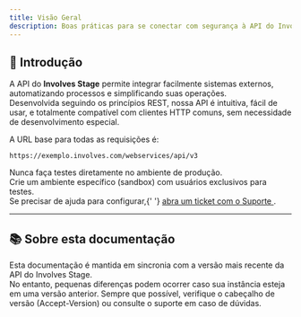 ```yaml
---
title: Visão Geral
description: Boas práticas para se conectar com segurança à API do Involves Stage.
---
```



## 🚀 Introdução

A API do **Involves Stage** permite integrar facilmente sistemas externos, automatizando processos e simplificando suas operações.<br />
Desenvolvida seguindo os princípios REST, nossa API é intuitiva, fácil de usar, e totalmente compatível com clientes HTTP comuns, sem necessidade de desenvolvimento especial.

A URL base para todas as requisições é:

```
https://exemplo.involves.com/webservices/api/v3
```

<Callout type="tip" title="Dica" className="text-sm leading-relaxed">
  Nunca faça testes diretamente no ambiente de produção.
  <br />
  Crie um ambiente específico (sandbox) com usuários exclusivos para testes.
  <br />
  Se precisar de ajuda para configurar,{' '}
  <a
    href="https://help.involves.com/hc/pt-br/requests/new"
    target="_blank"
    rel="noopener"
    className="underline text-green-600 dark:text-green-400"
  >
    abra um ticket com o Suporte
  </a>
  .
</Callout>

---

## 📚 Sobre esta documentação

Esta documentação é mantida em sincronia com a versão mais recente da API do Involves Stage.<br />
No entanto, pequenas diferenças podem ocorrer caso sua instância esteja em uma versão anterior.
Sempre que possível, verifique o cabeçalho de versão (Accept-Version) ou consulte o suporte em caso de dúvidas.
